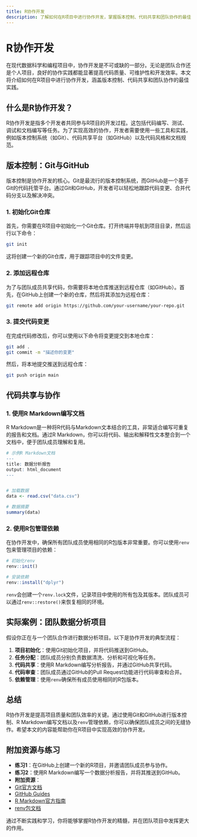 ```yaml
---
title: R协作开发
description: 了解如何在R项目中进行协作开发，掌握版本控制、代码共享和团队协作的最佳实践。
---
```


# R协作开发

在现代数据科学和编程项目中，协作开发是不可或缺的一部分。无论是团队合作还是个人项目，良好的协作实践都能显著提高代码质量、可维护性和开发效率。本文将介绍如何在R项目中进行协作开发，涵盖版本控制、代码共享和团队协作的最佳实践。

## 什么是R协作开发？

R协作开发是指多个开发者共同参与R项目的开发过程。这包括代码编写、测试、调试和文档编写等任务。为了实现高效的协作，开发者需要使用一些工具和实践，例如版本控制系统（如Git）、代码共享平台（如GitHub）以及代码风格和文档规范。

## 版本控制：Git与GitHub

版本控制是协作开发的核心。Git是最流行的版本控制系统，而GitHub是一个基于Git的代码托管平台。通过Git和GitHub，开发者可以轻松地跟踪代码变更、合并代码分支以及解决冲突。

### 1. 初始化Git仓库

首先，你需要在R项目中初始化一个Git仓库。打开终端并导航到项目目录，然后运行以下命令：

```bash
git init
```

这将创建一个新的Git仓库，用于跟踪项目中的文件变更。

### 2. 添加远程仓库

为了与团队成员共享代码，你需要将本地仓库推送到远程仓库（如GitHub）。首先，在GitHub上创建一个新的仓库，然后将其添加为远程仓库：

```bash
git remote add origin https://github.com/your-username/your-repo.git
```

### 3. 提交代码变更

在完成代码修改后，你可以使用以下命令将变更提交到本地仓库：

```bash
git add .
git commit -m "描述你的变更"
```

然后，将本地提交推送到远程仓库：

```bash
git push origin main
```

## 代码共享与协作

### 1. 使用R Markdown编写文档

R Markdown是一种将R代码与Markdown文本结合的工具，非常适合编写可重复的报告和文档。通过R Markdown，你可以将代码、输出和解释性文本整合到一个文档中，便于团队成员理解和复用。

```r
# 示例R Markdown文档
---
title: 数据分析报告
output: html_document
---


# 加载数据
data <- read.csv("data.csv")

# 数据摘要
summary(data)

```

### 2. 使用R包管理依赖

在协作开发中，确保所有团队成员使用相同的R包版本非常重要。你可以使用`renv`包来管理项目的依赖：

```r
# 初始化renv
renv::init()

# 安装依赖
renv::install("dplyr")
```

`renv`会创建一个`renv.lock`文件，记录项目中使用的所有包及其版本。团队成员可以通过`renv::restore()`来恢复相同的环境。

## 实际案例：团队数据分析项目

假设你正在与一个团队合作进行数据分析项目。以下是协作开发的典型流程：

1. **项目初始化**：使用Git初始化项目，并将代码推送到GitHub。
2. **任务分配**：团队成员分别负责数据清洗、分析和可视化等任务。
3. **代码共享**：使用R Markdown编写分析报告，并通过GitHub共享代码。
4. **代码审查**：团队成员通过GitHub的Pull Request功能进行代码审查和合并。
5. **依赖管理**：使用`renv`确保所有成员使用相同的R包版本。

## 总结

R协作开发是提高项目质量和团队效率的关键。通过使用Git和GitHub进行版本控制、R Markdown编写文档以及`renv`管理依赖，你可以确保团队成员之间的无缝协作。希望本文的内容能帮助你在R项目中实现高效的协作开发。

## 附加资源与练习

- **练习1**：在GitHub上创建一个新的R项目，并邀请团队成员参与协作。
- **练习2**：使用R Markdown编写一个数据分析报告，并将其推送到GitHub。
- **附加资源**：
- [Git官方文档](https://git-scm.com/doc)
- [GitHub Guides](https://guides.github.com/)
- [R Markdown官方指南](https://rmarkdown.rstudio.com/)
- [renv包文档](https://rstudio.github.io/renv/)

通过不断实践和学习，你将能够掌握R协作开发的精髓，并在团队项目中发挥更大的作用。